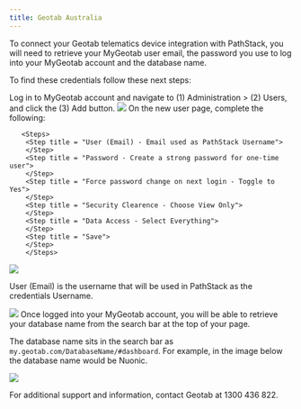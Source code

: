 ```yaml
---
title: Geotab Australia
---
```


To connect your Geotab telematics device integration with PathStack, you will need to retrieve your MyGeotab user email, the password you use to log into your MyGeotab account and the database name. 

To find these credentials follow these next steps:

<Steps>

  <Step title = "Create a Geotab Service Account for PathStack">
  Log in to MyGeotab account and navigate to (1) Administration > (2) Users, and click the (3) Add button. 
  <img src="images/Integration-guides/geo_1_1.png"/>
  </Step>

  <Step title="Create a new user for PathStack">
   On the new user page, complete the following:

       <Steps>
        <Step title = "User (Email) - Email used as PathStack Username">
        </Step>
        <Step title = "Password - Create a strong password for one-time user">
        </Step>
        <Step title = "Force password change on next login - Toggle to Yes">
        </Step>
        <Step title = "Security Clearence - Choose View Only">
        </Step>
        <Step title = "Data Access - Select Everything">
        </Step>
        <Step title = "Save">
        </Step>
        </Steps>

<img src="images/Integration-guides/geo_1.png" />

User (Email) is the username that will be used in PathStack as the credentials Username.

<img src="images/Integration-guides/geo_2.png" />

  </Step>
  <Step title="Retrieve Database name">
Once logged into your MyGeotab account, you will be able to retrieve your database name from the search bar at the top of your page. 

The database name sits in the search bar as `my.geotab.com/DatabaseName/#dashboard`. For example, in the image below the database name would be Nuonic. 

<img src="images/Integration-guides/geo_3.png" />

  </Step>
</Steps>


<Warning>For additional support and information, contact Geotab at 1300 436 822. </Warning>
